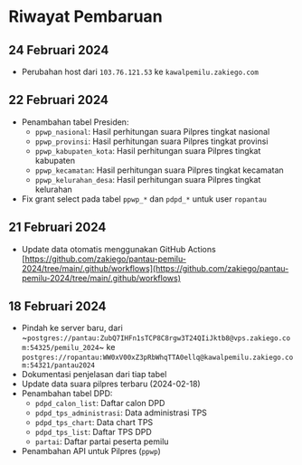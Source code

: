# Riwayat Pembaruan

## 24 Februari 2024

- Perubahan host dari `103.76.121.53` ke `kawalpemilu.zakiego.com`

## 22 Februari 2024

- Penambahan tabel Presiden:
  - `ppwp_nasional`: Hasil perhitungan suara Pilpres tingkat nasional
  - `ppwp_provinsi`: Hasil perhitungan suara Pilpres tingkat provinsi
  - `ppwp_kabupaten_kota`: Hasil perhitungan suara Pilpres tingkat kabupaten
  - `ppwp_kecamatan`: Hasil perhitungan suara Pilpres tingkat kecamatan
  - `ppwp_kelurahan_desa`: Hasil perhitungan suara Pilpres tingkat kelurahan
- Fix grant select pada tabel `ppwp_*` dan `pdpd_*` untuk user `ropantau`

## 21 Februari 2024

- Update data otomatis menggunakan GitHub Actions
  [https://github.com/zakiego/pantau-pemilu-2024/tree/main/.github/workflows](https://github.com/zakiego/pantau-pemilu-2024/tree/main/.github/workflows)

## 18 Februari 2024

- Pindah ke server baru, dari
  ~`postgres://pantau:ZubQ7IHFn1sTCP8C8rgw3T24QIiJktb8@vps.zakiego.com:54325/pemilu_2024`~
  ke
  `postgres://ropantau:WW0xV00xZ3pRbWhqTTA0ellq@kawalpemilu.zakiego.com:54321/pantau2024`
- Dokumentasi penjelasan dari tiap tabel
- Update data suara pilpres terbaru (2024-02-18)
- Penambahan tabel DPD:
  - `pdpd_calon_list`: Daftar calon DPD
  - `pdpd_tps_administrasi`: Data administrasi TPS
  - `pdpd_tps_chart`: Data chart TPS
  - `pdpd_tps_list`: Daftar TPS DPD
  - `partai`: Daftar partai peserta pemilu
- Penambahan API untuk Pilpres (`ppwp`)
